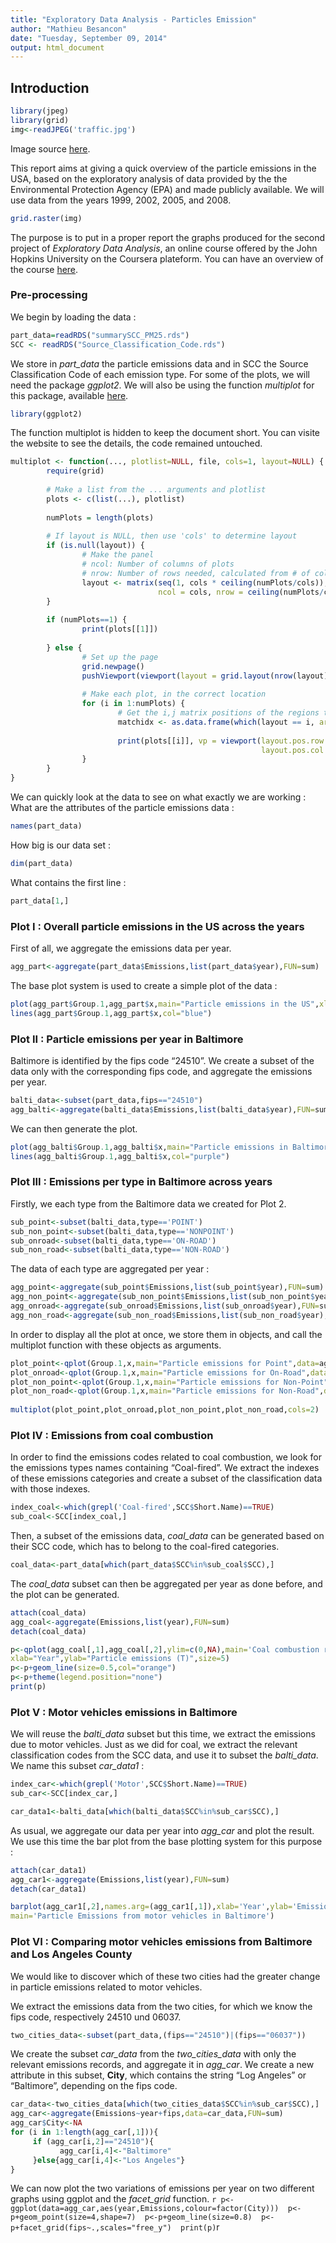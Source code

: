 ```yaml
---
title: "Exploratory Data Analysis - Particles Emission"
author: "Mathieu Besancon"
date: "Tuesday, September 09, 2014"
output: html_document
---
```


## Introduction

```r
library(jpeg)
library(grid)
img<-readJPEG('traffic.jpg')
```
Image source [here](http://www.autoevolution.com/news/how-to-avoid-city-traffic-jams-35319.html).  

This report aims at giving a quick overview of the particle emissions in the USA, based on the exploratory analysis of data provided by the the Environmental Protection Agency (EPA) and made publicly available. We will use data from the years 1999, 2002, 2005, and 2008.  
```r
grid.raster(img)
```

The purpose is to put in a proper report the graphs produced for the second project of *Exploratory Data Analysis*, an online course offered by the John Hopkins University on the Coursera plateform. You can have an overview of the course [here](https://www.coursera.org/course/exdata). 

### Pre-processing


We begin by loading the data :
```r
part_data=readRDS("summarySCC_PM25.rds")
SCC <- readRDS("Source_Classification_Code.rds")
```
We store in *part_data* the particle emissions data and in SCC the Source Classification Code of each emission type. For some of the plots, we will need the package *ggplot2*. We will also be using the function *multiplot* for this package, available [here](http://www.cookbook-r.com/Graphs/Multiple_graphs_on_one_page_(ggplot2)/).

```r
library(ggplot2)
```
The function multiplot is hidden to keep the document short. You can visite the website to see the details, the code remained untouched.  
```r
multiplot <- function(..., plotlist=NULL, file, cols=1, layout=NULL) {
        require(grid)
        
        # Make a list from the ... arguments and plotlist
        plots <- c(list(...), plotlist)
        
        numPlots = length(plots)
        
        # If layout is NULL, then use 'cols' to determine layout
        if (is.null(layout)) {
                # Make the panel
                # ncol: Number of columns of plots
                # nrow: Number of rows needed, calculated from # of cols
                layout <- matrix(seq(1, cols * ceiling(numPlots/cols)),
                                 ncol = cols, nrow = ceiling(numPlots/cols))
        }
        
        if (numPlots==1) {
                print(plots[[1]])
                
        } else {
                # Set up the page
                grid.newpage()
                pushViewport(viewport(layout = grid.layout(nrow(layout), ncol(layout))))
                
                # Make each plot, in the correct location
                for (i in 1:numPlots) {
                        # Get the i,j matrix positions of the regions that contain this subplot
                        matchidx <- as.data.frame(which(layout == i, arr.ind = TRUE))
                        
                        print(plots[[i]], vp = viewport(layout.pos.row = matchidx$row,
                                                        layout.pos.col = matchidx$col))
                }
        }
}
```
We can quickly look at the data to see on what exactly we are working :
What are the attributes of the particle emissions data :
```r
names(part_data)
```
How big is our data set :
```r
dim(part_data)
```
What contains the first line :
```r
part_data[1,]
```

### Plot I : Overall particle emissions in the US across the years

First of all, we aggregate the emissions data per year.
```r
agg_part<-aggregate(part_data$Emissions,list(part_data$year),FUN=sum)
```
The base plot system is used to create a simple plot of the data :
```r
plot(agg_part$Group.1,agg_part$x,main="Particle emissions in the US",xlab="Year",ylab="Particle emission (T)",pch='+')
lines(agg_part$Group.1,agg_part$x,col="blue")
```
  
### Plot II : Particle emissions per year in Baltimore

Baltimore is identified by the fips code "24510". We create a subset of the data only with the corresponding fips code, 
and aggregate the emissions per year.

```r
balti_data<-subset(part_data,fips=="24510") 
agg_balti<-aggregate(balti_data$Emissions,list(balti_data$year),FUN=sum) 
```
We can then generate the plot.
```r
plot(agg_balti$Group.1,agg_balti$x,main="Particle emissions in Baltimore",xlab="Year",ylab="Particle emission (T)",pch="+") 
lines(agg_balti$Group.1,agg_balti$x,col="purple") 
```

### Plot III : Emissions per type in Baltimore across years

Firstly, we each type from the Baltimore data we created for Plot 2.
```r
sub_point<-subset(balti_data,type=='POINT') 
sub_non_point<-subset(balti_data,type=='NONPOINT') 
sub_onroad<-subset(balti_data,type=='ON-ROAD') 
sub_non_road<-subset(balti_data,type=='NON-ROAD') 
 ```
 The data of each type are aggregated per year : 
```r
agg_point<-aggregate(sub_point$Emissions,list(sub_point$year),FUN=sum) 
agg_non_point<-aggregate(sub_non_point$Emissions,list(sub_non_point$year),FUN=sum) 
agg_onroad<-aggregate(sub_onroad$Emissions,list(sub_onroad$year),FUN=sum) 
agg_non_road<-aggregate(sub_non_road$Emissions,list(sub_non_road$year),FUN=sum) 
```
In order to display all the plot at once, we store them in objects, 
and call the multiplot function with these objects as arguments.

```r
plot_point<-qplot(Group.1,x,main="Particle emissions for Point",data=agg_point,xlab="Year",ylab="Particle emissions (T)",geom=c("point")) +geom_line(colour='red') 
plot_onroad<-qplot(Group.1,x,main="Particle emissions for On-Road",data=agg_onroad,xlab="Year",ylab="Particle emissions (T)",geom=c("point"))+geom_line(colour='blue') 
plot_non_point<-qplot(Group.1,x,main="Particle emissions for Non-Point",data=agg_non_point,xlab="Year",ylab="Particle emissions (T)",geom=c("point"))+geom_line(colour='purple') 
plot_non_road<-qplot(Group.1,x,main="Particle emissions for Non-Road",data=agg_non_road,xlab="Year",ylab="Particle emissions (T)",geom=c("point"))+geom_line(colour='orange') 
 
multiplot(plot_point,plot_onroad,plot_non_point,plot_non_road,cols=2)
```

### Plot IV : Emissions from coal combustion 

In order to find the emissions codes related to coal combustion, we look for the emissions types names containing "Coal-fired".
We extract the indexes of these emissions categories and create a subset of the classification data with those indexes.
```r
index_coal<-which(grepl('Coal-fired',SCC$Short.Name)==TRUE) 
sub_coal<-SCC[index_coal,] 
```
Then, a subset of the emissions data, *coal_data* can be generated based on their SCC code, which has to belong to the coal-fired categories.
```r
coal_data<-part_data[which(part_data$SCC%in%sub_coal$SCC),]
```

The *coal_data* subset can then be aggregated per year as done before, and the plot can be generated.
```r
attach(coal_data) 
agg_coal<-aggregate(Emissions,list(year),FUN=sum) 
detach(coal_data) 
```
```r
p<-qplot(agg_coal[,1],agg_coal[,2],ylim=c(0,NA),main='Coal combustion related emissions in the US', 
xlab="Year",ylab="Particle emissions (T)",size=5) 
p<-p+geom_line(size=0.5,col="orange") 
p<-p+theme(legend.position="none") 
print(p)
```

### Plot V : Motor vehicles emissions in Baltimore

We will reuse the *balti_data* subset but this time, we extract the emissions due to motor vehicles.
Just as we did for coal, we extract the relevant classification codes from the SCC data, and use it to subset the *balti_data*.
We name this subset *car_data1* :
```r
index_car<-which(grepl('Motor',SCC$Short.Name)==TRUE) 
sub_car<-SCC[index_car,] 

car_data1<-balti_data[which(balti_data$SCC%in%sub_car$SCC),]
```
As usual, we aggregate our data per year into *agg_car* and plot the result. We use this time 
the bar plot from the base plotting system for this purpose :

```r
attach(car_data1) 
agg_car1<-aggregate(Emissions,list(year),FUN=sum) 
detach(car_data1) 
```
```r
barplot(agg_car1[,2],names.arg=(agg_car1[,1]),xlab='Year',ylab='Emissions (T)',
main='Particle Emissions from motor vehicles in Baltimore') 
```
### Plot VI : Comparing motor vehicles emissions from Baltimore and Los Angeles County

We would like to discover which of these two cities had the greater change in particle emissions related to motor vehicles.

We extract the emissions data from the two cities, for which we know the fips code, respectively 24510 und 06037.
```r
two_cities_data<-subset(part_data,(fips=="24510")|(fips=="06037"))
```
We create the subset *car_data* from the *two_cities_data* with only the relevant 
emissions records, and aggregate it in *agg_car*.
We create a new attribute in this subset, **City**, which contains the string "Log Angeles" or "Baltimore", depending 
on the fips code.

```r
car_data<-two_cities_data[which(two_cities_data$SCC%in%sub_car$SCC),] 
agg_car<-aggregate(Emissions~year+fips,data=car_data,FUN=sum) 
agg_car$City<-NA 
for (i in 1:length(agg_car[,1])){ 
     if (agg_car[i,2]=="24510"){ 
           agg_car[i,4]<-"Baltimore" 
     }else{agg_car[i,4]<-"Los Angeles"} 
}  
```

We can now plot the two variations of emissions per year on two different graphs using ggplot and the *facet_grid* function.
```r
p<-ggplot(data=agg_car,aes(year,Emissions,colour=factor(City))) 
p<-p+geom_point(size=4,shape=7) 
p<-p+geom_line(size=0.8) 
p<-p+facet_grid(fips~.,scales="free_y") 
print(p)
```r




